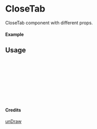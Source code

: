 
<Meta of={CloseTab} title="unDraw/CloseTab" />

# CloseTab

CloseTab component with different props.

#### Example

<Canvas of={CloseTab.Primary} />

## Usage

```ts
import { CloseTab } from "yadl-ui";

const Example = () => {
  return (
      <CloseTab />
  );
};

export default Example;
```

#### Credits
[unDraw](https://undraw.co/illustrations)
